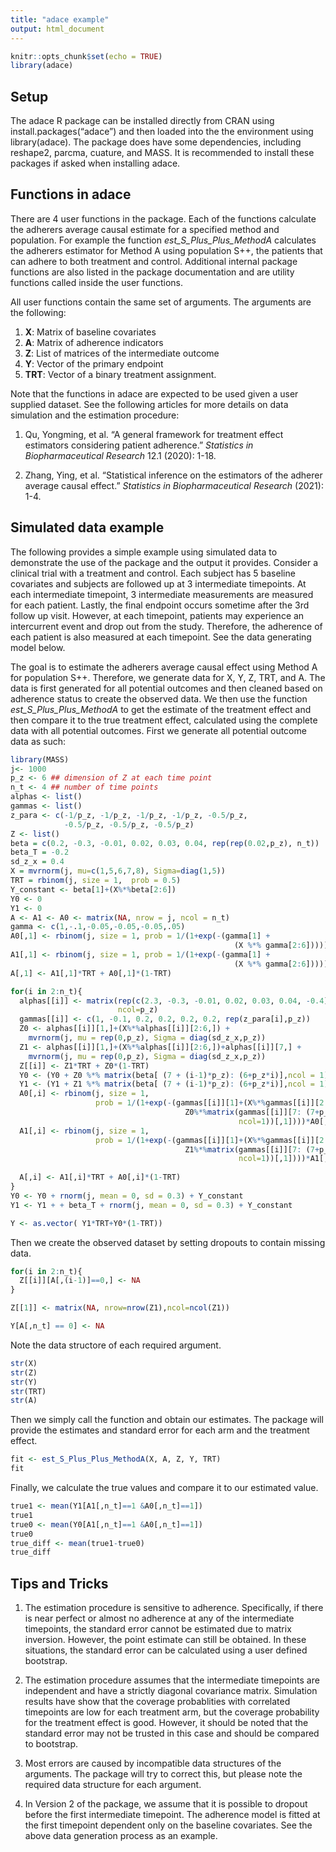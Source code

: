 ```yaml
---
title: "adace example"
output: html_document
---
```


```r
knitr::opts_chunk$set(echo = TRUE)
library(adace)
```

## Setup

The adace R package can be installed directly from CRAN using install.packages("adace") and then loaded into the the environment using library(adace). The package does have some dependencies, including reshape2, parcma, cuature, and MASS. It is recommended to install these packages if asked when installing adace.


## Functions in adace

There are 4 user functions in the package. Each of the functions calculate the adherers average causal estimate for a specified method and population. For example the function *est_S_Plus_Plus_MethodA* calculates the adherers estimator for Method A using population S++, the patients that can adhere to both treatment and control. Additional internal package functions are also listed in the package documentation and are utility functions called inside the user functions.

All user functions contain the same set of arguments. The arguments are the following:

1. **X**: Matrix of baseline covariates
2. **A**: Matrix of adherence indicators
3. **Z**: List of matrices of the intermediate outcome
4. **Y**: Vector of the primary endpoint
5. **TRT**: Vector of a binary treatment assignment.

Note that the functions in adace are expected to be used given a user supplied dataset. See the following articles for more details on data simulation and the estimation procedure:

1. Qu, Yongming, et al. "A general framework for treatment effect estimators considering patient adherence." *Statistics in Biopharmaceutical Research* 12.1 (2020): 1-18.

2. Zhang, Ying, et al. "Statistical inference on the estimators of the adherer average causal effect." *Statistics in Biopharmaceutical Research* (2021): 1-4.


## Simulated data example

The following provides a simple example using simulated data to demonstrate the use of the package and the output it provides. Consider a clinical trial with a treatment and control. Each subject has 5 baseline covariates and subjects are followed up at 3 intermediate timepoints. At each intermediate timepoint, 3 intermediate measurements are measured for each patient. Lastly, the final endpoint occurs sometime after the 3rd follow up visit. However, at each timepoint, patients may experience an intercurrent event and drop out from the study. Therefore, the adherence of each patient is also measured at each timepoint. See the data generating model below.

The goal is to estimate the adherers average causal effect using Method A for population S++. Therefore, we generate data for X, Y, Z, TRT, and A. The data is first generated for all potential outcomes and then cleaned based on adherence status to create the observed data. We then use the function *est_S_Plus_Plus_MethodA* to get the estimate of the treatment effect and then compare it to the true treatment effect, calculated using the complete data with all potential outcomes. First we generate all potential outcome data as such:

```r
library(MASS)
j<- 1000
p_z <- 6 ## dimension of Z at each time point
n_t <- 4 ## number of time points
alphas <- list()
gammas <- list()
z_para <- c(-1/p_z, -1/p_z, -1/p_z, -1/p_z, -0.5/p_z,
            -0.5/p_z, -0.5/p_z, -0.5/p_z)
Z <- list()
beta = c(0.2, -0.3, -0.01, 0.02, 0.03, 0.04, rep(rep(0.02,p_z), n_t))
beta_T = -0.2
sd_z_x = 0.4
X = mvrnorm(j, mu=c(1,5,6,7,8), Sigma=diag(1,5))
TRT = rbinom(j, size = 1,  prob = 0.5)
Y_constant <- beta[1]+(X%*%beta[2:6])
Y0 <- 0
Y1 <- 0
A <- A1 <- A0 <- matrix(NA, nrow = j, ncol = n_t)
gamma <- c(1,-.1,-0.05,-0.05,-0.05,.05)
A0[,1] <- rbinom(j, size = 1, prob = 1/(1+exp(-(gamma[1] + 
                                                  (X %*% gamma[2:6])))))
A1[,1] <- rbinom(j, size = 1, prob = 1/(1+exp(-(gamma[1] + 
                                                  (X %*% gamma[2:6])))))
A[,1] <- A1[,1]*TRT + A0[,1]*(1-TRT)

for(i in 2:n_t){
  alphas[[i]] <- matrix(rep(c(2.3, -0.3, -0.01, 0.02, 0.03, 0.04, -0.4),p_z),
                        ncol=p_z)
  gammas[[i]] <- c(1, -0.1, 0.2, 0.2, 0.2, 0.2, rep(z_para[i],p_z))
  Z0 <- alphas[[i]][1,]+(X%*%alphas[[i]][2:6,]) + 
    mvrnorm(j, mu = rep(0,p_z), Sigma = diag(sd_z_x,p_z))
  Z1 <- alphas[[i]][1,]+(X%*%alphas[[i]][2:6,])+alphas[[i]][7,] +
    mvrnorm(j, mu = rep(0,p_z), Sigma = diag(sd_z_x,p_z))
  Z[[i]] <- Z1*TRT + Z0*(1-TRT)
  Y0 <- (Y0 + Z0 %*% matrix(beta[ (7 + (i-1)*p_z): (6+p_z*i)],ncol = 1) )[,1]
  Y1 <- (Y1 + Z1 %*% matrix(beta[ (7 + (i-1)*p_z): (6+p_z*i)],ncol = 1) )[,1]
  A0[,i] <- rbinom(j, size = 1,
                   prob = 1/(1+exp(-(gammas[[i]][1]+(X%*%gammas[[i]][2:6])+
                                       Z0%*%matrix(gammas[[i]][7: (7+p_z-1)], 
                                                   ncol=1))[,1])))*A0[,i-1]
  A1[,i] <- rbinom(j, size = 1,
                   prob = 1/(1+exp(-(gammas[[i]][1]+(X%*%gammas[[i]][2:6])+
                                       Z1%*%matrix(gammas[[i]][7: (7+p_z-1)], 
                                                   ncol=1))[,1])))*A1[,i-1]
  
  A[,i] <- A1[,i]*TRT + A0[,i]*(1-TRT)
}
Y0 <- Y0 + rnorm(j, mean = 0, sd = 0.3) + Y_constant
Y1 <- Y1 + + beta_T + rnorm(j, mean = 0, sd = 0.3) + Y_constant

Y <- as.vector( Y1*TRT+Y0*(1-TRT))
```

Then we create the observed dataset by setting dropouts to contain missing data.

```r
for(i in 2:n_t){
  Z[[i]][A[,(i-1)]==0,] <- NA    
}

Z[[1]] <- matrix(NA, nrow=nrow(Z1),ncol=ncol(Z1))

Y[A[,n_t] == 0] <- NA   
```

Note the data structore of each required argument.

```r
str(X)
str(Z)
str(Y)
str(TRT)
str(A)
```

Then we simply call the function and obtain our estimates. The package will provide the estimates and standard error for each arm and the treatment effect.

```r
fit <- est_S_Plus_Plus_MethodA(X, A, Z, Y, TRT)
fit
```

Finally, we calculate the true values and compare it to our estimated value. 

```r
true1 <- mean(Y1[A1[,n_t]==1 &A0[,n_t]==1])
true1
true0 <- mean(Y0[A1[,n_t]==1 &A0[,n_t]==1])
true0
true_diff <- mean(true1-true0)
true_diff
```

## Tips and Tricks

1. The estimation procedure is sensitive to adherence. Specifically, if there is near perfect or almost no adherence at any of the intermediate timepoints, the standard error cannot be estimated due to matrix inversion. However, the point estimate can still be obtained. In these situations, the standard error can be calculated using a user defined bootstrap. 

2. The estimation procedure assumes that the intermediate timepoints are independent and have a strictly diagonal covariance matrix. Simulation results have show that the coverage probablities with correlated timepoints are low for each treatment arm, but the coverage probability for the treatment effect is good. However, it should be noted that the standard error may not be trusted in this case and should be compared to bootstrap.

3. Most errors are caused by incompatible data structures of the arguments. The package will try to correct this, but please note the required data structure for each argument.

4. In Version 2 of the package, we assume that it is possible to dropout before the first intermediate timepoint. The adherence model is fitted at the first timepoint dependent only on the baseline covariates. See the above data generation process as an example. 
